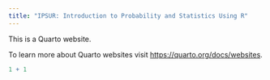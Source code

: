 ```yaml
---
title: "IPSUR: Introduction to Probability and Statistics Using R"
---
```


This is a Quarto website.

To learn more about Quarto websites visit <https://quarto.org/docs/websites>.

```r
1 + 1
```

